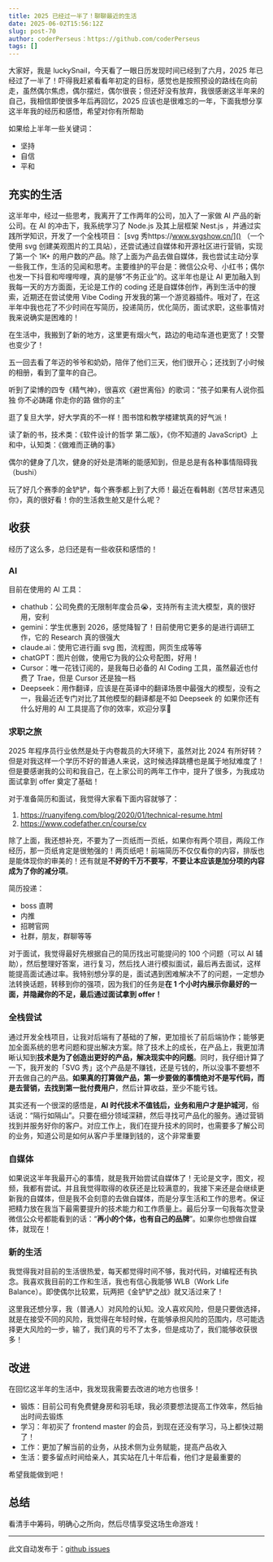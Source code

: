 ```yaml
---
title: 2025 已经过一半了！聊聊最近的生活
date: 2025-06-02T15:56:12Z
slug: post-70
author: coderPerseus：https://github.com/coderPerseus
tags: []
---
```


大家好，我是 luckySnail，今天看了一眼日历发现时间已经到了六月，2025 年已经过了一半了！吓得我赶紧看看年初定的目标，感觉也是按照预设的路线在向前走，虽然偶尔焦虑，偶尔摆烂，偶尔很丧；但还好没有放弃，我很感谢这半年来的自己，我相信即使很多年后再回忆，2025 应该也是很难忘的一年，下面我想分享这半年我的经历和感悟，希望对你有所帮助

如果给上半年一些关键词：
- 坚持
- 自信
- 平和

## 充实的生活

这半年中，经过一些思考，我离开了工作两年的公司，加入了一家做 AI 产品的新公司。在 AI 的冲击下，我系统学习了 Node.js 及其上层框架 Nest.js ，并通过实践所学知识，开发了一个全栈项目： [svg 秀https://www.svgshow.cn/]() （一个使用 svg 创建美观图片的工具站），还尝试通过自媒体和开源社区进行营销，实现了第一个 1K+  的用户数的产品。除了上面为产品去做自媒体，我也尝试主动分享一些我工作，生活的见闻和思考。主要维护的平台是：微信公众号、小红书；偶尔也发一下抖音和哔哩哔哩，真的是够“不务正业”的。这半年也是让 AI 更加融入到我每一天的方方面面，无论是工作的 coding 还是自媒体创作，再到生活中的搜索，近期还在尝试使用 Vibe Coding 开发我的第一个游览器插件。哦对了，在这半年中我也花了不少时间在写简历，投递简历，优化简历，面试求职，这些事情对我来说确实是困难的！

在生活中，我搬到了新的地方，这里更有烟火气，路边的电动车道也更宽了！交警也变少了！

五一回去看了年迈的爷爷和奶奶，陪伴了他们三天，他们很开心；还找到了小时候的相册，看到了童年的自己。

听到了梁博的四专《精气神》，很喜欢《避世离俗》的歌词：“孩子如果有人说你孤独 你不必踌躇 你走你的路 做你的主”

逛了复旦大学，好大学真的不一样！图书馆和教学楼建筑真的好气派！

读了新的书，技术类：《软件设计的哲学 第二版》，《你不知道的 JavaScript》上和中，认知类：《做难而正确的事》

偶尔的健身了几次，健身的好处是清晰的能感知到，但是总是有各种事情阻碍我（bushi）

玩了好几个赛季的金铲铲，每个赛季都上到了大师！最近在看韩剧《苦尽甘来遇见你》，真的很好看！你的生活救生舱又是什么呢？

## 收获

经历了这么多，总归还是有一些收获和感悟的！

### AI

目前在使用的 AI 工具：
- chathub：公司免费的无限制年度会员😭，支持所有主流大模型，真的很好用，安利
- gemini：学生优惠到 2026，感觉降智了！目前使用它更多的是进行调研工作，它的 Research 真的很强大
- claude.ai：使用它进行画 svg  图，流程图，网页生成等等
- chatGPT：图片创做，使用它为我的公众号配图，好用！
- Cursor：唯一花钱订阅的，是我每日必备的 AI Coding 工具，虽然最近也付费了 Trae，但是 Cursor 还是独一档
- Deepseek：用作翻译，应该是在英译中的翻译场景中最强大的模型，没有之一，我最近还专门对比了其他模型的翻译都是不如 Deepseek 的
如果你还有什么好用的 AI 工具提高了你的效率，欢迎分享👏
### 求职之旅

2025 年程序员行业依然是处于内卷裁员的大环境下，虽然对比 2024 有所好转？但是对我这样一个学历不好的普通人来说，这时候选择跳槽也是属于地狱难度了！但是要感谢我的公司和我自己，在上家公司的两年工作中，提升了很多，为我成功面试拿到 offer 奠定了基础！

对于准备简历和面试，我觉得大家看下面内容就够了：
1. https://ruanyifeng.com/blog/2020/01/technical-resume.html
2. https://www.codefather.cn/course/cv

除了上面，我还想补充，不要为了一页纸而一页纸，如果你有两个项目，两段工作经历，那一页纸肯定是很勉强的！两页纸吧！前端简历不仅仅看你的内容，排版也是能体现你的审美的！还有就是**不好的千万不要写**，**不要让本应该是加分项的内容成为了你的减分项**。

简历投递：
- boss 直聘
- 内推
- 招聘官网
- 社群，朋友，群聊等等

对于面试，我觉得最好先根据自己的简历找出可能提问的 100 个问题（可以 AI 辅助），然后整理好答案，进行复习，然后找人进行模拟面试，最后再去面试，这样能提高面试通过率。我特别想分享的是，面试遇到困难解决不了的问题，一定想办法转换话题，转移到你的强项，因为我们的任务是**在 1 个小时内展示你最好的一面，并隐藏你的不足，最后通过面试拿到 offer！**

### 全栈尝试

通过开发全栈项目，让我对后端有了基础的了解，更加擅长了前后端协作；能够更加全面系统的思考问题和提出解决方案。除了技术上的成长，在产品上，我更加清晰认知到**技术是为了创造出更好的产品，解决现实中的问题**。同时，我仔细计算了一下，我开发的「SVG 秀」这个产品是不赚钱，还是亏钱的，所以没事不要想不开去做自己的产品。**如果真的打算做产品，第一步要做的事情绝对不是写代码，而是去营销，去找到第一批付费用户**，然后计算收益，至少不能亏钱。

其实还有一个很深的感悟是，**AI 时代技术不值钱后，业务和用户才是护城河**，俗话说：“隔行如隔山”。只要在细分领域深耕，然后寻找可产品化的服务。通过营销找到并服务好你的客户。对应工作上，我们在提升技术的同时，也需要多了解公司的业务，知道公司是如何从客户手里赚到钱的，这个非常重要

### 自媒体

如果说这半年我最开心的事情，就是我开始尝试自媒体了！无论是文字，图文，视频，我都有尝试。并且我觉得取得的收获还是比较满意的，我接下来还是会继续更新我的自媒体，但是我不会刻意的去做自媒体，而是分享生活和工作的思考。保证把精力放在我当下最需要提升的技术能力和工作质量上。最后分享一句我每次登录微信公众号都能看到的话：“**再小的个体，也有自己的品牌**”。如果你也想做自媒体，就现在！

### 新的生活

我觉得我对目前的生活很热爱，每天都觉得时间不够，我对代码，对编程还有执念。我喜欢我目前的工作和生活，我也有信心我能够 WLB（Work Life Balance）。即使偶尔比较累，玩两把《金铲铲之战》就又活过来了！

这里我还想分享，我（普通人）对风险的认知。没人喜欢风险，但是只要做选择，就是在接受不同的风险，我觉得在年轻时候，在能够承担风险的范围内，尽可能选择更大风险的一步，输了，我们真的亏不了太多，但是成功了，我们能够收获很多！

## 改进

在回忆这半年的生活中，我发现我需要去改进的地方也很多！

- 锻炼：目前公司有免费健身房和羽毛球，我必须要想法提高工作效率，然后抽出时间去锻炼
- 学习：年初买了 frontend master 的会员，到现在还没有学习，马上都快过期了！
- 工作：更加了解当前的业务，从技术侧为业务赋能，提高产品收入
- 生活：要多留点时间给亲人，其实站在几十年后看，他们才是最重要的

希望我能做到吧！

## 总结

看清手中筹码，明确心之所向，然后尽情享受这场生命游戏！




---
此文自动发布于：<a href="https://github.com/coderPerseus/blog/issues/70" target="_blank">github issues</a>
